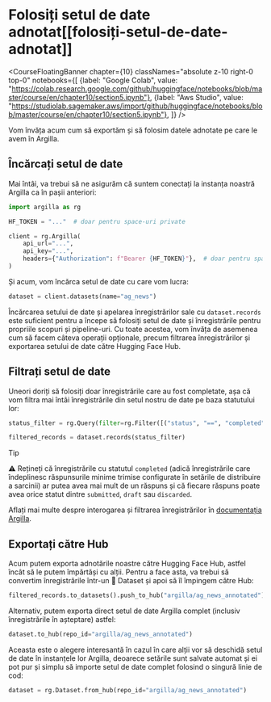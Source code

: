 # Folosiți setul de date adnotat[[folosiți-setul-de-date-adnotat]]

<CourseFloatingBanner chapter={10}
  classNames="absolute z-10 right-0 top-0"
  notebooks={[
    {label: "Google Colab", value: "https://colab.research.google.com/github/huggingface/notebooks/blob/master/course/en/chapter10/section5.ipynb"},
    {label: "Aws Studio", value: "https://studiolab.sagemaker.aws/import/github/huggingface/notebooks/blob/master/course/en/chapter10/section5.ipynb"},
]} />

Vom învăța acum cum să exportăm și să folosim datele adnotate pe care le avem în Argilla.

## Încărcați setul de date

Mai întâi, va trebui să ne asigurăm că suntem conectați la instanța noastră Argilla ca în pașii anteriori:

```python
import argilla as rg

HF_TOKEN = "..."  # doar pentru space-uri private

client = rg.Argilla(
    api_url="...",
    api_key="...",
    headers={"Authorization": f"Bearer {HF_TOKEN}"},  # doar pentru space-uri private
)
```

Și acum, vom încărca setul de date cu care vom lucra:

```python
dataset = client.datasets(name="ag_news")
```

Încărcarea setului de date și apelarea înregistrărilor sale cu `dataset.records` este suficient pentru a începe să folosiți setul de date și înregistrările pentru propriile scopuri și pipeline-uri. Cu toate acestea, vom învăța de asemenea cum să facem câteva operații opționale, precum filtrarea înregistrărilor și exportarea setului de date către Hugging Face Hub.

## Filtrați setul de date

Uneori doriți să folosiți doar înregistrările care au fost completate, așa că vom filtra mai întâi înregistrările din setul nostru de date pe baza statutului lor:

```python
status_filter = rg.Query(filter=rg.Filter([("status", "==", "completed")]))

filtered_records = dataset.records(status_filter)
```

>[!TIP]
>⚠️ Rețineți că înregistrările cu statutul `completed` (adică înregistrările care îndeplinesc răspunsurile minime trimise configurate în setările de distribuire a sarcinii) ar putea avea mai mult de un răspuns și că fiecare răspuns poate avea orice statut dintre `submitted`, `draft` sau `discarded`.

Aflați mai multe despre interogarea și filtrarea înregistrărilor în [documentația Argilla](https://docs.argilla.io/latest/how_to_guides/query/).

## Exportați către Hub

Acum putem exporta adnotările noastre către Hugging Face Hub, astfel încât să le putem împărtăși cu alții. Pentru a face asta, va trebui să convertim înregistrările într-un 🤗 Dataset și apoi să îl împingem către Hub:

```python
filtered_records.to_datasets().push_to_hub("argilla/ag_news_annotated")
```

Alternativ, putem exporta direct setul de date Argilla complet (inclusiv înregistrările în așteptare) astfel:

```python
dataset.to_hub(repo_id="argilla/ag_news_annotated")
```

Aceasta este o alegere interesantă în cazul în care alții vor să deschidă setul de date în instanțele lor Argilla, deoarece setările sunt salvate automat și ei pot pur și simplu să importe setul de date complet folosind o singură linie de cod:

```python
dataset = rg.Dataset.from_hub(repo_id="argilla/ag_news_annotated")
``` 